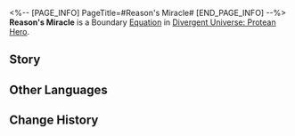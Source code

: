 <%-- [PAGE_INFO]
PageTitle=#Reason's Miracle#
[END_PAGE_INFO] --%>
{{Equation Infobox
|period   = Protean Hero
|rarity   = boundary
|path1    = Erudition*16
|effect   = Spend 100 points of Energy to use the ability and achieve Boundary Resonance with the Path of Erudition. Deals minor Imaginary DMG to all enemy targets. Additionally, links the enemy with the highest Max HP with other enemies, inflicting "{{Trait|Central Link}}" on all enemies, and regenerating Energy equal to {{Color|h|100%}} of Max Energy to all allies.
|mentions = Cerces
}}
'''Reason's Miracle''' is a Boundary [[Divergent Universe: Protean Hero/Equatoins|Equation]] in [[Divergent Universe: Protean Hero]].

==Story==
{{Description|This is an erudite utterance inscribed on a stone tablet. This is the miracle of Cerces, the Bough of Rift.<br />A girl from Idilia was born with wisdom far surpassing that of ordinary people.<br />She solved all the puzzles left over a century.<br />With no questions left to challenge her, she found the sacred tree of Cerces.<br />In her arrogance, she prayed to Cerces for a question,<br />Believing even the Titans could not stump her.<br />She claimed to have exhausted all knowledge of the world, and wished to prove,<br />That she was wiser even than the gods.<br />Cerces asked, "What lies beyond Amphoreus?"<br />Bewildered, the girl stood motionless for three days and nights, unable to answer.<br />What, indeed, was the answer to the question?<br />The god smiled and swayed their branches, for they too did not know.<br />Admitting their own ignorance was what made them wiser than the girl.}}
<!--
==Gameplay Notes==
* 
-->
==Other Languages==
{{Other Languages
|en   = Reason's Miracle
|zhs  = 理性之神迹
|zht  = 理性之神跡
|ja   = 「理性」の神跡
|ko   = 이성의 기적
|es   = Milagro de la razón
|fr   = Miracle de la Raison
|ru   = Чудо разума
|th   = ปาฏิหาริย์แห่งเหตุผล
|vi   = Thần Tích Lý Trí
|de   = Wunder der Vernunft
|id   = Reason's Miracle
|pt   = Milagre da Razão
}}

==Change History==
{{Change History|3.1}}